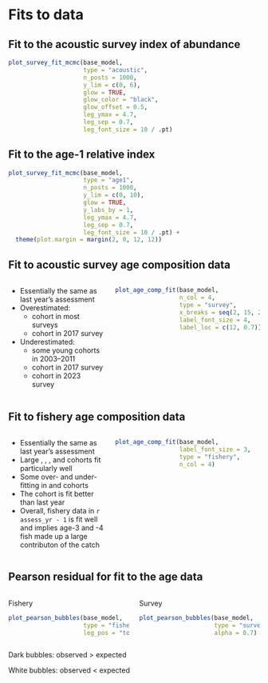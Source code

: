 # Fits to data

## Fit to the acoustic survey index of abundance
```r

plot_survey_fit_mcmc(base_model,
                     type = "acoustic",
                     n_posts = 1000,
                     y_lim = c(0, 6),
                     glow = TRUE,
                     glow_color = "black",
                     glow_offset = 0.5,
                     leg_ymax = 4.7,
                     leg_sep = 0.7,
                     leg_font_size = 10 / .pt)
```

## Fit to the age-1 relative index
```r

plot_survey_fit_mcmc(base_model,
                     type = "age1",
                     n_posts = 1000,
                     y_lim = c(0, 10),
                     glow = TRUE,
                     y_labs_by = 1,
                     leg_ymax = 4.7,
                     leg_sep = 0.7,
                     leg_font_size = 10 / .pt) +
  theme(plot.margin = margin(2, 0, 12, 12))
```

## Fit to acoustic survey age composition data
:::::: {.columns}
::: {.column width="40%"}
* Essentially the same as last year's assessment
* Overestimated:
  * \textcolor{blue}{1999} cohort in most surveys
  * \textcolor{yellow}{2010} cohort in 2017 survey
* Underestimated:
  * some young cohorts in 2003--2011
  * \textcolor{black}{2014} cohort in 2017 survey
  * \textcolor{yellow}{2021} cohort in 2023 survey
:::

::: {.column width="60%"}
```r
plot_age_comp_fit(base_model,
                  n_col = 4,
                  type = "survey",
                  x_breaks = seq(2, 15, 2),
                  label_font_size = 4,
                  label_loc = c(12, 0.7))
```
:::
::::::

## Fit to fishery age composition data
:::::: {.columns}
::: {.column width="40%"}
* Essentially the same as last year's assessment
* Large \textcolor{Purple}{1999}, \textcolor{Pink}{2010}, \textcolor{Purple}{2014},
  and \textcolor{Orange}{2016} cohorts fit particularly well
* Some over- and under-fitting in \textcolor{Pink}{1980} and \textcolor{Purple}{1984} cohorts
* The \textcolor{Green}{2020} cohort is fit better than last year
* Overall, fishery data in `r assess_yr - 1` is fit well and implies age-3 and -4 fish made up
  a large contributon of the catch
:::

::: {.column width="60%"}
```r
plot_age_comp_fit(base_model,
                  label_font_size = 3,
                  type = "fishery",
                  n_col = 4)
```
:::
::::::

## Pearson residual for fit to the age data
:::::: {.columns}
::: {.column width="50%"}
\center Fishery \center
```r
plot_pearson_bubbles(base_model,
                     type = "fishery",
                     leg_pos = "top")
```
:::

::: {.column width="50%"}
\center Survey \center
```r
plot_pearson_bubbles(base_model,
                     type = "survey",
                     alpha = 0.7)
```
:::
::::::
Dark bubbles: observed > expected

White bubbles: observed < expected
